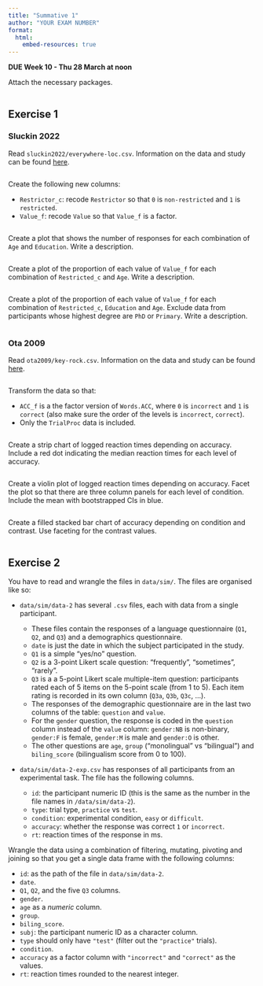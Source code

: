 ```yaml
---
title: "Summative 1"
author: "YOUR EXAM NUMBER"
format:
  html:
    embed-resources: true
---
```


**DUE Week 10 - Thu 28 March at noon**

Attach the necessary packages.

```r

```


## Exercise 1

### Sluckin 2022

Read `sluckin2022/everywhere-loc.csv`. Information on the data and study can be found [here](https://uoelel.github.io/qm-data/data/sluckin2022/everywhere-loc.html).

```r

```

Create the following new columns:

- `Restrictor_c`: recode `Restrictor` so that `0` is `non-restricted` and `1` is `restricted`.
- `Value_f`: recode `Value` so that `Value_f` is a factor.

```r

```

Create a plot that shows the number of responses for each combination of `Age` and `Education`. Write a description.

```r

```

Create a plot of the proportion of each value of `Value_f` for each combination of `Restricted_c` and `Age`. Write a description.

```r

```

Create a plot of the proportion of each value of `Value_f` for each combination of `Restricted_c`, `Education` and `Age`. Exclude data from participants whose highest degree are `PhD` or `Primary`. Write a description.

```r

```

### Ota 2009

Read `ota2009/key-rock.csv`. Information on the data and study can be found [here](https://uoelel.github.io/qm-data/data/ota2009/key-rock.html).

```r

```

Transform the data so that:

- `ACC_f` is a the factor version of `Words.ACC`, where `0` is `incorrect` and `1` is `correct` (also make sure the order of the levels is `incorrect`, `correct`).
- Only the `TrialProc` data is included.

```r

```

Create a strip chart of logged reaction times depending on accuracy. Include a red dot indicating the median reaction times for each level of accuracy.

```r

```

Create a violin plot of logged reaction times depending on accuracy. Facet the plot so that there are three column panels for each level of condition. Include the mean with bootstrapped CIs in blue.

```r

```

Create a filled stacked bar chart of accuracy depending on condition and contrast. Use faceting for the contrast values.

```r

```


## Exercise 2

You have to read and wrangle the files in `data/sim/`. The files are organised like so:

- `data/sim/data-2` has several `.csv` files, each with data from a single participant.

  - These files contain the responses of a language questionnaire (`Q1`, `Q2`, and `Q3`) and a demographics questionnaire.
  - `date` is just the date in which the subject participated in the study.
  - `Q1` is a simple "yes/no" question.
  - `Q2` is a 3-point Likert scale question: "frequently", "sometimes", "rarely".
  - `Q3` is a a 5-point Likert scale multiple-item question: participants rated each of 5 items on the 5-point scale (from 1 to 5). Each item rating is recorded in its own column (`Q3a`, `Q3b`, `Q3c`, ...).
  - The responses of the demographic questionnaire are in the last two columns of the table: `question` and `value`.
  - For the `gender` question, the response is coded in the `question` column instead of the `value` column: `gender:NB` is non-binary, `gender:F` is female, `gender:M` is male and `gender:O` is other.
  - The other questions are `age`, `group` ("monolingual" vs "bilingual") and `biling_score` (bilingualism score from 0 to 100).

- `data/sim/data-2-exp.csv` has responses of all participants from an experimental task. The file has the following columns.

  - `id`: the participant numeric ID (this is the same as the number in the file names in `/data/sim/data-2`).
  - `type`: trial type, `practice` vs `test`.
  - `condition`: experimental condition, `easy` or `difficult`.
  - `accuracy`: whether the response was correct `1` or `incorrect`.
  - `rt`: reaction times of the response in ms.
  
Wrangle the data using a combination of filtering, mutating, pivoting and joining so that you get a single data frame with the following columns:

- `id`: as the path of the file in `data/sim/data-2`.
- `date`.
- `Q1`, `Q2`, and the five `Q3` columns.
- `gender`.
- `age` as a *numeric* column.
- `group`.
- `biling_score`.
- `subj`: the participant numeric ID as a character column.
- `type` should only have `"test"` (filter out the `"practice"` trials).
- `condition`.
- `accuracy` as a factor column with `"incorrect"` and `"correct"` as the values.
- `rt`: reaction times rounded to the nearest integer.

```r

```

